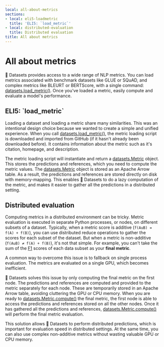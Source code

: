 ```yaml
---
local: all-about-metrics
sections:
- local: eli5-loadmetric
  title: 'ELI5: `load_metric`'
- local: distributed-evaluation
  title: Distributed evaluation
title: All about metrics
---
```

<script>
</script>
<h1 id="all-about-metrics">All about metrics</h1>

🤗 Datasets provides access to a wide range of NLP metrics. You can load metrics associated with benchmark datasets like GLUE or SQuAD, and complex metrics like BLEURT or BERTScore, with a single command: [datasets.load_metric()](/docs/datasets/master/en/package_reference/loading_methods#datasets.load_metric). Once you've loaded a metric, easily compute and evaluate a model's performance.

<h2 id="eli5-loadmetric">ELI5: `load_metric`</h2>

Loading a dataset and loading a metric share many similarities. This was an intentional design choice because we wanted to create a simple and unified experience. When you call [datasets.load_metric()](/docs/datasets/master/en/package_reference/loading_methods#datasets.load_metric), the metric loading script is downloaded and imported from GitHub (if it hasn't already been downloaded before). It contains information about the metric such as it's citation, homepage, and description.

The metric loading script will instantiate and return a [datasets.Metric](/docs/datasets/master/en/package_reference/main_classes#datasets.Metric) object. This stores the predictions and references, which you need to compute the metric values. The [datasets.Metric](/docs/datasets/master/en/package_reference/main_classes#datasets.Metric) object is stored as an Apache Arrow table. As a result, the predictions and references are stored directly on disk with memory-mapping. This enables 🤗 Datasets to do a lazy computation of the metric, and makes it easier to gather all the predictions in a distributed setting.

<h2 id="distributed-evaluation">Distributed evaluation</h2>

Computing metrics in a distributed environment can be tricky. Metric evaluation is executed in separate Python processes, or nodes, on different subsets of a dataset. Typically, when a metric score is additive (`f(AuB) = f(A) + f(B)`), you can use distributed reduce operations to gather the scores for each subset of the dataset. But when a metric is non-additive (`f(AuB) ≠ f(A) + f(B)`), it's not that simple. For example, you can't take the sum of the [F1](https://huggingface.co/metrics/f1) scores of each data subset as your **final metric**.

A common way to overcome this issue is to fallback on single process evaluation. The metrics are evaluated on a single GPU, which becomes inefficient.

🤗 Datasets solves this issue by only computing the final metric on the first node. The predictions and references are computed and provided to the metric separately for each node. These are temporarily stored in an Apache Arrow table, avoiding cluttering the GPU or CPU memory. When you are ready to [datasets.Metric.compute()](/docs/datasets/master/en/package_reference/main_classes#datasets.Metric.compute) the final metric, the first node is able to access the predictions and references stored on all the other nodes. Once it has gathered all the predictions and references, [datasets.Metric.compute()](/docs/datasets/master/en/package_reference/main_classes#datasets.Metric.compute) will perform the final metric evaluation.

This solution allows 🤗 Datasets to perform distributed predictions, which is important for evaluation speed in distributed settings. At the same time, you can also use complex non-additive metrics without wasting valuable GPU or CPU memory.